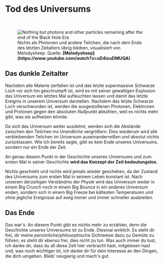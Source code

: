 
# Tod des Universums

<ReadingTime />

<br/>
<figure>
<Image src={require(".//../../../resources/images/particles.png")} alt="Nothing but photons and other particles remaining after the end of the Black Hole Era" />
<figcaption style={{ color: "rgb(156, 156, 156)", fontSize: "14px", marginTop: "2px" }}>Nichts als Photonen und andere Teilchen, die nach dem Ende des letzten Zeitalters übrig bleiben, visualisiert von Melodysheep. Quelle: <strong>[Melodysheep](https://www.youtube.com/watch?v=uD4izuDMUQA)</strong></figcaption>
</figure>

## Das dunkle Zeitalter
Nachdem alle Materie zerfallen ist und das letzte supermassive Schwarze Loch vor sich hin geschrumpft ist, wird es mit seiner gewaltigen Explosion das Universum ein letztes Mal aufleuchten lassen und damit das letzte Ereignis in unserem Universum darstellen. Nachdem das letzte Schwarze Loch verschwunden ist, werden die ausgestoßenen Photonen, Elektronen und Protonen gegen den absoluten Nullpunkt abkühlen, weil es nichts mehr gibt, was sie aufheizen könnte.  

Da sich das Universum weiter ausdehnt, werden sich die Abstände zwischen den Teilchen ins Unendliche vergrößern. Dies wiederum wird alle verbleibenden Teilchen im Universum auseinanderreißen und absolut nichts zurücklassen. Wie ich bereits sagte, gibt es kein Ende unseres Universums, sondern nur ein Ende der Zeit. 

An genau diesem Punkt in der Geschichte unseres Universums und zum ersten Mal in seiner Geschichte <strong>wird das Konzept der Zeit bedeutungslos.</strong>

Nichts geschieht und nichts wird jemals wieder geschehen, da der Zustand des Universums zum ersten Mal in seinem Leben konstant ist. Nach unserem derzeitigen Verständnis der Physik wird das Universum weder in einem Big Crunch noch in einem Big Bounce in ein anderes Universum enden, sondern sich in einem Big Freeze bei kältesten Temperaturen und ohne jegliche Ereignisse auf ewig immer und immer schneller ausbreiten.

## Das Ende
Das war's: An diesem Punkt gibt es nichts mehr zu erzählen, denn die Geschichte unseres Universums ist zu Ende. Diesmal wirklich. Es steht dir frei, dir meine persönliche/philosophische Sichtweise dazu zu Gemüte zu führen, es steht dir ebenso frei, dies nicht zu tun. Was auch immer du tust, ich danke dir, dass du all diese Zeit hier verbracht hast, mitgelesen hast und, was noch wichtiger ist, ich danke dir für dein Interesse an den Dingen, die dich umgeben. Bleib' neugierig und mach's gut.


<Analytics />